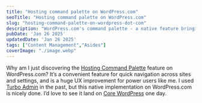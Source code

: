 ```yaml
---
title: "Hosting command palette on WordPress.com"
seoTitle: "Hosting command palette on WordPress.com"
slug: "hosting-command-palette-on-wordpress-dot-com"
description: "WordPress.com's command palette - a native feature bringing powerful keyboard shortcuts and quick navigation to streamline site management."
pubDate: 'Jan 26 2025'
updatedDate: 'Jan 26 2025'
tags: ["Content Management","Asides"]
coverImage: "./image.webp"
---
```


Why am I just discovering the [Hosting Command Palette](https://wordpress.com/support/navigate-wordpress-com-with-your-keyboard/) feature on WordPress.com? It’s a convenient feature for quick navigation across sites and settings, and is a huge UX improvement for power users like me. I used [Turbo Admin](https://turbo-admin.com/) in the past, but this native implementation on WordPress.com is nicely done. I’d love to see it land on [Core WordPress](https://wordpress.org/) one day.

<R2Image imageKey="assets/hosting-command-palette-on-wordpress-dot-com-1871638e-cd98-8027-93aa-dda3199b9563.png" alt="" />
